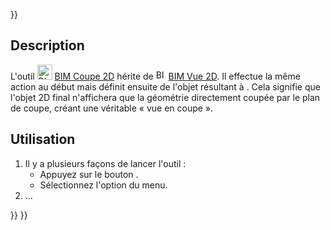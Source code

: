 <languages/>
{{UnfinishedDocu{{#translation:}}}}

{{Docnav/fr
|[[BIM_Shape2DView/fr|Vue 2D]]
|[[BIM_TDPage/fr|Feuille Techdraw]]
|[[BIM_Workbench/fr|Atelier BIM]]
|IconL=BIM_Shape2DView.svg
|IconR=BIM_TDPage.svg
|IconC=Workbench_BIM.svg
}}

{{GuiCommand/fr
|Name=BIM Shape2DCut
|Name/fr=BIM Coupe 2D
|MenuLocation=Annotation → Créer des vues 2D → Coupe 2D
|Workbenches=[[BIM_Workbench/fr|BIM]]
|Shortcut=
|Version=1.0
|SeeAlso=
}}

<span id="Description"></span>
==Description==

L'outil [[Image:BIM_Shape2DCut.svg|24px]] [[BIM_Shape2DCut/fr|BIM Coupe 2D]] hérite de [[Image:BIM_Shape2DView.svg|16px]] [[BIM_Shape2DView/fr|BIM Vue 2D]]. Il effectue la même action au début mais définit ensuite {{PropertyData|Projection Mode}} de l'objet résultant à {{Value|Cutfaces}}. Cela signifie que l'objet 2D final n'affichera que la géométrie directement coupée par le plan de coupe, 
créant une véritable « vue en coupe ».

<span id="Usage"></span>
==Utilisation==

# Il y a plusieurs façons de lancer l'outil :
#* Appuyez sur le bouton {{Button|[[Image:BIM_Shape2DCut.svg|16px]] [[BIM_Shape2DCut/fr|Coupe 2D]]}}.
#* Sélectionnez l'option {{MenuCommand|Annotation → Créer des vues 2D → [[Image:BIM_Shape2DCut.svg|16px]] Coupe 2D}} du menu.
# ...


{{Docnav/fr
|[[BIM_Shape2DView/fr|Vue 2D]]
|[[BIM_TDPage/fr|Feuille Techdraw]]
|[[BIM_Workbench/fr|Atelier BIM]]
|IconL=BIM_Shape2DView.svg
|IconR=BIM_TDPage.svg
|IconC=Workbench_BIM.svg
}}

{{BIM_Tools_navi{{#translation:}}}}
{{Userdocnavi{{#translation:}}}}